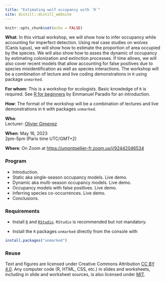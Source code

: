 ```yaml
---
title: "Estimating wolf occupancy with `R`"
site: distill::distill_website
---
```


```r
knitr::opts_chunk$set(echo = FALSE)
```

**What**: In this virtual workshop, we will show how to infer occupancy while accounting for imperfect detection. Using real case studies on wolves (Canis lupus), we will show how to estimate the proportion of area occupied by the species. We will also show how to asses the dynamic of occupancy by estimating colonization and extinction processes. If time allows, we will also cover recent models that allow accounting for false positives due to species misidentification as well as species interactions. The workshop will be a combination of lecture and live coding demonstrations in `R` using package `unmarked`.

**For whom**: This is a workshop for ecologists. Basic knowledge of `R` is required. See [R for beginners](https://cran.r-project.org/doc/contrib/Paradis-rdebuts_en.pdf) by Emmanuel Paradis for an introduction.

**How**: The format of the workshop will be a combination of lectures and live demonstrations in `R` with packages `unmarked`.

**Who**:   
Lecturer: [Olivier Gimenez](https://oliviergimenez.github.io/)

**When**: May 16, 2023 <br> 2pm-5pm (Paris time UTC/GMT+2)

**Where**: On Zoom at <https://umontpellier-fr.zoom.us/j/92442046534>

### Program 

+ Introduction.
+ Static aka single-season occupancy models. Live demo.
+ Dynamic aka multi-season occupancy models. Live demo.
+ Occupancy models with false positives. Live demo.
+ Inferring species co-occurrences. Live demo.
+ Conclusions.

### Requirements

+ Install [`R`](https://cloud.r-project.org/) and [`RStudio`](https://rstudio.com/products/rstudio/download/#download). `RStudio` is recommended but not mandatory. 

+ Install the `R` packages `unmarked` directly from the console with
```r
install.packages("unmarked")
```

### Reuse {.appendix}

Text and figures are licensed under Creative Commons Attribution [CC BY 4.0](https://creativecommons.org/licenses/by/4.0/). Any computer code (R, HTML, CSS, etc.) in slides and worksheets, including in slide and worksheet sources, is also licensed under [MIT](https://github.com/oliviergimenez/occupancy-workshop/blob/master/LICENSE.md). 
